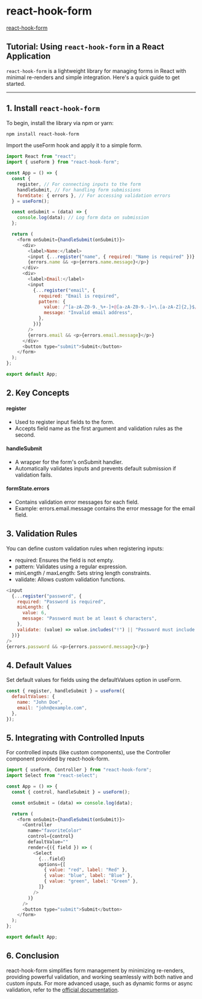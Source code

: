 # react-hook-form

[react-hook-form](https://react-hook-form.com/)

## Tutorial: Using `react-hook-form` in a React Application

`react-hook-form` is a lightweight library for managing forms in React with minimal re-renders and simple integration. Here's a quick guide to get started.

---

## 1. **Install `react-hook-form`**
To begin, install the library via npm or yarn:

```bash
npm install react-hook-form
```

Import the useForm hook and apply it to a simple form.

```javascript
import React from "react";
import { useForm } from "react-hook-form";

const App = () => {
  const {
    register, // For connecting inputs to the form
    handleSubmit, // For handling form submissions
    formState: { errors }, // For accessing validation errors
  } = useForm();

  const onSubmit = (data) => {
    console.log(data); // Log form data on submission
  };

  return (
    <form onSubmit={handleSubmit(onSubmit)}>
      <div>
        <label>Name:</label>
        <input {...register("name", { required: "Name is required" })} />
        {errors.name && <p>{errors.name.message}</p>}
      </div>
      <div>
        <label>Email:</label>
        <input
          {...register("email", {
            required: "Email is required",
            pattern: {
              value: /^[a-zA-Z0-9._%+-]+@[a-zA-Z0-9.-]+\.[a-zA-Z]{2,}$/,
              message: "Invalid email address",
            },
          })}
        />
        {errors.email && <p>{errors.email.message}</p>}
      </div>
      <button type="submit">Submit</button>
    </form>
  );
};

export default App;
```

## 2. Key Concepts

#### register
- Used to register input fields to the form.
- Accepts field name as the first argument and validation rules as the second.

#### handleSubmit
- A wrapper for the form's onSubmit handler.
- Automatically validates inputs and prevents default submission if validation fails.

#### formState.errors
- Contains validation error messages for each field.
- Example: errors.email.message contains the error message for the email field.

## 3. Validation Rules

You can define custom validation rules when registering inputs:

- required: Ensures the field is not empty.
- pattern: Validates using a regular expression.
- minLength / maxLength: Sets string length constraints.
- validate: Allows custom validation functions.

```javascript
<input
  {...register("password", {
    required: "Password is required",
    minLength: {
      value: 6,
      message: "Password must be at least 6 characters",
    },
    validate: (value) => value.includes("!") || "Password must include a '!'",
  })}
/>
{errors.password && <p>{errors.password.message}</p>}
```

## 4. Default Values

Set default values for fields using the defaultValues option in useForm.

```javascript
const { register, handleSubmit } = useForm({
  defaultValues: {
    name: "John Doe",
    email: "john@example.com",
  },
});
```

## 5. Integrating with Controlled Inputs

For controlled inputs (like custom components), use the Controller component provided by react-hook-form.

```javascript
import { useForm, Controller } from "react-hook-form";
import Select from "react-select";

const App = () => {
  const { control, handleSubmit } = useForm();

  const onSubmit = (data) => console.log(data);

  return (
    <form onSubmit={handleSubmit(onSubmit)}>
      <Controller
        name="favoriteColor"
        control={control}
        defaultValue=""
        render={({ field }) => (
          <Select
            {...field}
            options={[
              { value: "red", label: "Red" },
              { value: "blue", label: "Blue" },
              { value: "green", label: "Green" },
            ]}
          />
        )}
      />
      <button type="submit">Submit</button>
    </form>
  );
};

export default App;
```

## 6. Conclusion

react-hook-form simplifies form management by minimizing re-renders, providing powerful validation, and working seamlessly with both native and custom inputs. For more advanced usage, such as dynamic forms or async validation, refer to the [official documentation](https://react-hook-form.com/).
